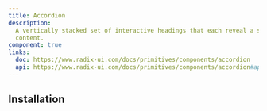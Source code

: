 ```yaml
---
title: Accordion
description:
  A vertically stacked set of interactive headings that each reveal a section of
  content.
component: true
links:
  doc: https://www.radix-ui.com/docs/primitives/components/accordion
  api: https://www.radix-ui.com/docs/primitives/components/accordion#api-reference
---
```


<ComponentPreview
  name="accordion-01"
  className="[&_.preview>[data-orientation=vertical]]:sm:max-w-[70%]"
  description="An accordion with three items"
/>

## Installation
